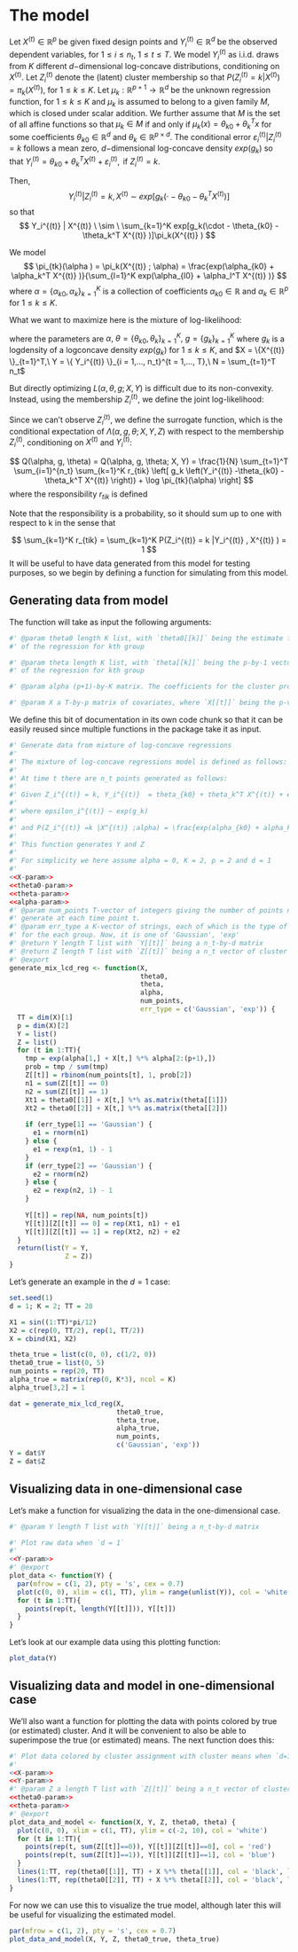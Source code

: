 # The model

Let $X^{(t)} \in \mathbb{R}^{p}$ be given fixed design points and $Y_i^{(t)}  \in \mathbb{R}^{d}$ be the observed dependent variables, for $1 \le i \le n_t, \ 1 \le t \le T$. We model $Y_i^{(t)}$ as i.i.d. draws from $K$ different $d-$dimensional log-concave distributions, conditioning on  $X^{(t)}$. Let $Z_i^{(t)}$ denote the (latent) cluster membership so that $P(Z_i^{(t)} =k|X^{(t)} ) = \pi_k(X^{(t)} )$, for $1 \le k \le K$. Let $\mu_k:\mathbb{R}^{p+1} \rightarrow \mathbb{R}^{d}$ be the unknown regression function, for $1 \le k \le K$ and $\mu_k$ is assumed to belong to a given family $M$, which is closed under scalar addition. We further assume that $M$ is the set of all affine functions so that $\mu_k \in M$ if and only if $\mu_k (x) = \theta_{k0} + \theta_k^T x$ for some coefficients $\theta_{k0} \in \mathbb{R}^{d}$ and $\theta_k \in \mathbb{R}^{p \times d}$. The conditional error $\varepsilon_i^{(t)} |Z_i^{(t)}  =k$ follows a mean zero, $d-$dimensional log-concave density $exp(g_k)$ so that
$Y_i^{(t)}  = \theta_{k0} + \theta_k^T X^{(t)} + \varepsilon_i^{(t)}, \text{ if } Z_i^{(t)} =k$. 

Then, 
$$
Y_i^{(t)} |Z_i^{(t)}  = k, X^{(t)}  \ \sim \ exp[g_k(\cdot - \theta_{k0} - \theta_k^T X^{(t)} )]
$$
so that
$$
Y_i^{(t)} | X^{(t)}  \ \sim \ \sum_{k=1}^K exp[g_k(\cdot - \theta_{k0} - \theta_k^T X^{(t)} )]\pi_k(X^{(t)} ) 
$$

We model 
$$
\pi_{tk}(\alpha ) = \pi_k(X^{(t)} ; \alpha) 
= \frac{exp(\alpha_{k0} + \alpha_k^T X^{(t)} )}{\sum_{l=1}^K exp(\alpha_{l0} + \alpha_l^T X^{(t)} )}
$$
where $\alpha = \{ \alpha_{k0}, \alpha_{k} \}_{k=1}^K$ is a collection of coefficients $\alpha_{k0} \in \mathbb{R}$ and $\alpha_k \in \mathbb{R}^{p}$ for $1 \le k \le K$.

What we want to maximize here is the mixture of log-likelihood:

\begin{align*}
L(\alpha, \theta, g; X, Y) 
&= \frac{1}{N} \sum_{t=1}^T \sum_{i=1}^{n_t} \log \mathbb{P}(Y_i^{(t)}  |X^{(t)} ) \\
&= \frac{1}{N} \sum_{t=1}^T \sum_{i=1}^{n_t} \log \left[ \sum_{k=1}^K exp \left( g_k \left(Y_i^{(t)} -\theta_{k0} - \theta_k^T X^{(t)}  \right) \right) \cdot \pi_{tk}(\alpha) \right]
\end{align*}

where the parameters are  $\alpha,\ \theta = \{ \theta_{k0},\theta_k \}_{k=1}^K,\ g = \{ g_k \}_{k=1}^K$ where $g_k$ is a logdensity of a logconcave density $exp(g_k)$ for $1 \le k \le K$, and $X = \{X^{(t)} \}_{t=1}^T,\ Y = \{ Y_i^{(t)} \}_{i = 1,..., n_t}^{t = 1,..., T},\ N = \sum_{t=1}^T n_t$

But directly optimizing $L(\alpha, \theta, g; X, Y)$ is difficult due to its non-convexity. Instead, using the membership $Z_i^{(t)}$, we define the joint log-likelihood:

\begin{align*}
\Lambda(\alpha, \theta, g; X, Y, Z) 
&= \frac{1}{N} \sum_{t=1}^T \sum_{i=1}^{n_t} \sum_{k=1}^K  \mathbb{I}\{Z_i^{(t)}  =k\} \log \mathbb{P}(Y_i^{(t)} , Z_i^{(t)}  = k |X^{(t)} ) \\
&= \frac{1}{N} \sum_{t, i,k}  \mathbb{I}\{Z_i^{(t)}  =k\} \left[ g_k \left(Y_i^{(t)} -\theta_{k0} -\theta_k^T X^{(t)}  \right) + \log \pi_{tk}(\alpha)  \right]
\end{align*}
Since we can't observe $Z_i^{(t)}$, we define the surrogate function, which is the conditional expectation of $\Lambda(\alpha, g, \theta; X, Y, Z)$ with respect to the membership $Z_i^{(t)}$, conditioning on $X^{(t)}$ and $Y_i^{(t)}$:

$$
Q(\alpha, g, \theta) = Q(\alpha, g, \theta; X, Y) = \frac{1}{N} \sum_{t=1}^T \sum_{i=1}^{n_t} \sum_{k=1}^K r_{tik} \left[ g_k \left(Y_i^{(t)} -\theta_{k0} -\theta_k^T X^{(t)}  \right)) + \log \pi_{tk}(\alpha)  \right]
$$
where the responsibility $r_{tik}$ is defined
\begin{align*}
r_{tik} = r_{tik}(\alpha, \theta, g) = P(Z_i^{(t)}  = k |Y_i^{(t)} , X^{(t)} ; \alpha, \theta, g)
&= \frac{exp(g_k(Y_i^{(t)} -\theta_{k0} -\theta_k^T X^{(t)} )) \pi_{tk}(\alpha)}
{\sum_{l=1}^K exp(g_l(Y_i^{(t)} -\theta_{l0} -\theta_l^T X^{(t)} )) \pi_{tl}(\alpha) }
\end{align*}


Note that the responsibility is a probability, so it should sum up to one with respect to k in the sense that

$$
\sum_{k=1}^K r_{tik} = \sum_{k=1}^K P(Z_i^{(t)}  = k |Y_i^{(t)} , X^{(t)} ) = 1
$$
It will be useful to have data generated from this model for testing purposes, so we begin by defining a function for simulating from this model.







## Generating data from model


The function will take as input the following arguments:

```{r theta0-param}
#' @param theta0 length K list, with `theta0[[k]]` being the estimate for the intercept coefficient
#' of the regression for kth group
```

```{r theta-param}
#' @param theta length K list, with `theta[[k]]` being the p-by-1 vector. Initial estimate for coefficients
#' of the regression for kth group
```

```{r alpha-param}
#' @param alpha (p+1)-by-K matrix. The coefficients for the cluster probabilities.
```

```{r X-param}
#' @param X a T-by-p matrix of covariates, where `X[[t]]` being the p-vector of independent variable at time t
```




We define this bit of documentation in its own code chunk so that it can be easily reused since multiple functions in the package take it as input.

```{r, send_to = "R/functions.R"}
#' Generate data from mixture of log-concave regressions
#' 
#' The mixture of log-concave regressions model is defined as follows:
#' 
#' At time t there are n_t points generated as follows:
#' 
#' Given Z_i^{(t)} = k, Y_i^{(t)}  = theta_{k0} + theta_k^T X^{(t)} + epsilon_i^{(t)}
#' 
#' where epsilon_i^{(t)} ~ exp(g_k)
#' 
#' and P(Z_i^{(t)} =k |X^{(t)} ;alpha) = \frac{exp(alpha_{k0} + alpha_k^T X^{(t)} )}{\sum_{l=1}^K exp(alpha_{l0} + alpha_l^T X^{(t)} )}
#' 
#' This function generates Y and Z
#' 
#' For simplicity we here assume alpha = 0, K = 2, p = 2 and d = 1
#' 
<<X-param>>
<<theta0-param>>
<<theta-param>>
<<alpha-param>>
#' @param num_points T-vector of integers giving the number of points n_t to
#' generate at each time point t.
#' @param err_type a K-vector of strings, each of which is the type of error distribution
#' for the each group. Now, it is one of 'Gaussian', 'exp'
#' @return Y length T list with `Y[[t]]` being a n_t-by-d matrix
#' @return Z length T list with `Z[[t]]` being a n_t vector of cluster memberships
#' @export
generate_mix_lcd_reg <- function(X,
                                 theta0,
                                 theta,
                                 alpha,
                                 num_points,
                                 err_type = c('Gaussian', 'exp')) {
  TT = dim(X)[1]
  p = dim(X)[2]
  Y = list()
  Z = list()
  for (t in 1:TT){
    tmp = exp(alpha[1,] + X[t,] %*% alpha[2:(p+1),])
    prob = tmp / sum(tmp)
    Z[[t]] = rbinom(num_points[t], 1, prob[2])
    n1 = sum(Z[[t]] == 0)
    n2 = sum(Z[[t]] == 1)
    Xt1 = theta0[[1]] + X[t,] %*% as.matrix(theta[[1]]) 
    Xt2 = theta0[[2]] + X[t,] %*% as.matrix(theta[[2]])     
    
    if (err_type[1] == 'Gaussian') {
      e1 = rnorm(n1)
    } else {
      e1 = rexp(n1, 1) - 1
    }
    if (err_type[2] == 'Gaussian') {
      e2 = rnorm(n2)
    } else {
      e2 = rexp(n2, 1) - 1
    }
    
    Y[[t]] = rep(NA, num_points[t])
    Y[[t]][Z[[t]] == 0] = rep(Xt1, n1) + e1
    Y[[t]][Z[[t]] == 1] = rep(Xt2, n2) + e2    
  }
  return(list(Y = Y,
              Z = Z))
}
```


Let's generate an example in the $d=1$ case:

```{r}
set.seed(1)
d = 1; K = 2; TT = 20

X1 = sin((1:TT)*pi/12)
X2 = c(rep(0, TT/2), rep(1, TT/2))
X = cbind(X1, X2)

theta_true = list(c(0, 0), c(1/2, 0))
theta0_true = list(0, 5)
num_points = rep(20, TT)
alpha_true = matrix(rep(0, K*3), ncol = K)
alpha_true[3,2] = 1

dat = generate_mix_lcd_reg(X,
                           theta0_true,
                           theta_true,
                           alpha_true,
                           num_points,
                           c('Gaussian', 'exp'))
Y = dat$Y
Z = dat$Z
```


## Visualizing data in one-dimensional case

Let's make a function for visualizing the data in the one-dimensional case.


```{r Y-param}
#' @param Y length T list with `Y[[t]]` being a n_t-by-d matrix
```


```{r, send_to = "R/functions.R"}
#' Plot raw data when `d = 1`
#' 
<<Y-param>>
#' @export
plot_data <- function(Y) {
  par(mfrow = c(1, 2), pty = 's', cex = 0.7)
  plot(c(0, 0), xlim = c(1, TT), ylim = range(unlist(Y)), col = 'white')
  for (t in 1:TT){
    points(rep(t, length(Y[[t]])), Y[[t]])
  }
}
```


Let's look at our example data using this plotting function:

```{r}
plot_data(Y)
```



## Visualizing data and model in one-dimensional case

We'll also want a function for plotting the data with points colored by true (or estimated) cluster.  And it will be convenient to also be able to superimpose the true (or estimated) means.  The next function does this:

```{r, send_to = "R/functions.R"}
#' Plot data colored by cluster assignment with cluster means when `d=1`
#' 
<<X-param>>
<<Y-param>>
#' @param Z a length T list with `Z[[t]]` being a n_t vector of cluster assignments
<<theta0-param>>
<<theta-param>>
#' @export
plot_data_and_model <- function(X, Y, Z, theta0, theta) {
  plot(c(0, 0), xlim = c(1, TT), ylim = c(-2, 10), col = 'white')
  for (t in 1:TT){
    points(rep(t, sum(Z[[t]]==0)), Y[[t]][Z[[t]]==0], col = 'red')
    points(rep(t, sum(Z[[t]]==1)), Y[[t]][Z[[t]]==1], col = 'blue')
  }
  lines(1:TT, rep(theta0[[1]], TT) + X %*% theta[[1]], col = 'black', lwd = 2)
  lines(1:TT, rep(theta0[[2]], TT) + X %*% theta[[2]], col = 'black', lwd = 2)
}

```

For now we can use this to visualize the true model, although later this will be useful for visualizing the estimated model.

```{r}
par(mfrow = c(1, 2), pty = 's', cex = 0.7)
plot_data_and_model(X, Y, Z, theta0_true, theta_true)
```














